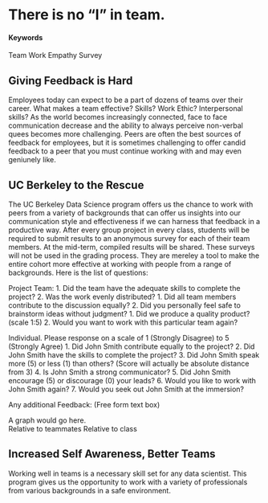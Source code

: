 # There is no "I" in team.

#### Keywords

Team Work
Empathy
Survey


## Giving Feedback is Hard

Employees today can expect to be a part of dozens of teams over their career.  What makes a team effective?  Skills?  Work Ethic?  Interpersonal skills?  As the world becomes increasingly connected, face to face communication decrease and the ability to always perceive non-verbal quees becomes more challenging.  Peers are often the best sources of feedback for employees, but it is sometimes challenging to offer candid feedback to a peer that you must continue working with and may even geniunely like.  

## UC Berkeley to the Rescue

The UC Berkeley Data Science program offers us the chance to work with peers from a variety of backgrounds that can offer us insights into our communication style and effectiveness if we can harness that feedback in a productive way. After every group project in every class, students will be required to submit results to an anonymous survey for each of their team members.  At the mid-term, compiled results will be shared.  These surveys will not be used in the grading process.  They are mereley a tool to make the entire cohort more effective at working with people from a range of backgrounds.  Here is the list of questions:

Project Team:
1.  Did the team have the adequate skills to complete the project?
2.  Was the work evenly distributed?
1.  Did all team members contribute to the discussion equally?
2.  Did you personally feel safe to brainstorm ideas without judgment?
1.  Did we produce a quality product? (scale 1:5)
2.  Would you want to work with this particular team again?


Individual.  Please response on a scale of 1 (Strongly Disagree) to 5 (Strongly Agree)
1.  Did John Smith contribute equally to the project?
2.  Did John Smith have the skills to complete the project?
3.  Did John Smith speak more (5) or less (1) than others?  (Score will actually be absolute distance from 3)
4.  Is John Smith a strong communicator?
5.  Did John Smith encourage (5) or discourage (0) your leads?
6.  Would you like to work with John Smith again?
7.  Would you seek out John Smith at the immersion?

Any additional Feedback:  (Free form text box)


A graph would go here.  
Relative to teammates
Relative to class


## Increased Self Awareness, Better Teams

Working well in teams is a necessary skill set for any data scientist.  This program gives us the opportunity to work with a variety of professionals from various backgrounds in a safe environment.  
